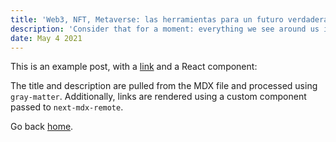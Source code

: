 ```yaml
---
title: 'Web3, NFT, Metaverse: las herramientas para un futuro verdaderamente descentralizado'
description: 'Consider that for a moment: everything we see around us is assumed to have had a cause and is contingent upon.'
date: May 4 2021
---
```


This is an example post, with a [link](https://nextjs.org) and a React component:

The title and description are pulled from the MDX file and processed using `gray-matter`. Additionally, links are rendered using a custom component passed to `next-mdx-remote`.

Go back [home](/).
